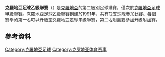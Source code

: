 {{unreferenced|time=2015-06-02T17:39:31+00:00}}
'''克羅地亞足球乙級聯賽'''（{{lang-hr|Druga hrvatska nogometna liga}}）是[[克羅地亞|克羅地亞]]的第二級別足球聯賽，僅次於[[克羅地亞足球甲級聯賽|克羅地亞足球甲級聯賽]]。克羅地亞足球乙級聯賽創建於1991年，共有12支球隊參加比賽。每個賽季的第一名可以升級至克羅地亞足球甲級聯賽，第二名則需要參加升級附加賽。
==參考資料==
{{Reflist}}
[[Category:克羅地亞足球|Category:克羅地亞足球]]
[[Category:克罗地亚体育赛事|Category:克罗地亚体育赛事]]